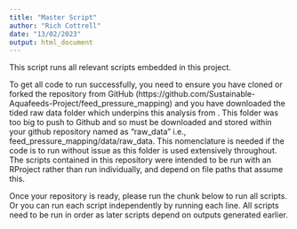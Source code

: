 ```yaml
---
title: "Master Script"
author: "Rich Cottrell"
date: "13/02/2023"
output: html_document
---
```


This script runs all relevant scripts embedded in this project. 

To get all code to run successfully, you need to ensure you have cloned or forked the repository from GitHub (https://github.com/Sustainable-Aquafeeds-Project/feed_pressure_mapping) and you have downloaded the tided raw data folder which underpins this analysis from <insert url>. This folder was too big to push to Github and so must be downloaded and stored within your github repository named as "raw_data" i.e., feed_pressure_mapping/data/raw_data. This nomenclature is needed if the code is to run without issue as this folder is used extensively throughout. The scripts contained in this repository were intended to be run with an RProject rather than run individually, and depend on file paths that assume this.


Once your repository is ready, please run the chunk below to run all scripts. Or you can run each script independently by running each line. All scripts need to be run in order as later scripts depend on outputs generated earlier.

```r

```

